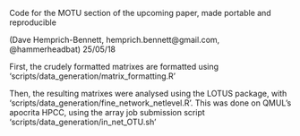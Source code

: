 Code for the MOTU section of the upcoming paper, made portable and reproducible

(Dave Hemprich-Bennett, hemprich.bennett@gmail.com, @hammerheadbat)
25/05/18

First, the crudely formatted matrixes are formatted using 'scripts/data_generation/matrix_formatting.R'

Then, the resulting matrixes were analysed using the LOTUS package, with 'scripts/data_generation/fine_network_netlevel.R'. This was done on QMUL's apocrita HPCC, using the array job submission script 'scripts/data_generation/in_net_OTU.sh'
